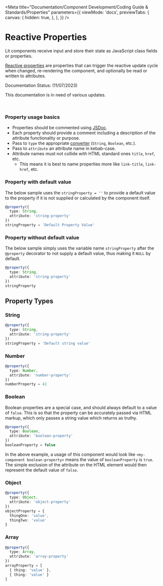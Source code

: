 
<Meta
  title="Documentation/Component Development/Coding Guide & Standards/Properties"
  parameters={{
    viewMode: 'docs',
    previewTabs: {
      canvas: {
        hidden: true,
      },
    },
  }}
/>

# Reactive Properties
Lit components receive input and store their state as JavaScript class fields or properties.
  
[Reactive properties](https://lit.dev/docs/components/properties/) are properties that can trigger the reactive update cycle when changed, re-rendering the component, and optionally be read or written to attributes.

<outline-core-alert status="warning">
  <span slot="header">Documentation Status: (11/07/2023)</span>
  <p>This documentation is in need of various updates.</p>
</outline-core-alert>
<br />

### Property usage basics

- Properties should be commented using [JSDoc](https://github.com/jsdoc/jsdoc).
- Each property should provide a comment including a description of the attribute functionality or purpose.
- Pass to `type` the appropriate [converter](https://lit.dev/docs/components/properties/#conversion-type) (`String`, `Boolean`, etc.).
- Pass to `attribute` an attribute name in kebab-case.
- Attribute names must not collide with HTML standard ones `title`, `href`, etc.
  - This means it is best to name properties more like `link-title`, `link-href`, etc.

### Property with default value

The below sample uses the `stringProperty = ''` to provide a default value to the property if it is not supplied or calculated by the component itself.

```typescript
@property({
  type: String,
  attribute: 'string-property'
}) 
stringProperty = 'Default Property Value'
```

### Property without default value

The below sample simply uses the variable name `stringProperty` after the `@property` decorator to not supply a default value, thus making it `NULL` by default.

```typescript
@property({
  type: String,
  attribute: 'string-property'
})
stringProperty
```

## Property Types

### String

```typescript
@property({
  type: String, 
  attribute: 'string-property'
}) 
stringProperty = 'Default string value'
```

### Number

```typescript
@property({
  type: Number, 
  attribute: 'number-property'
}) 
numberProperty = 42
```

### Boolean

Boolean properties are a special case, and should always default to a value of `false`.
This is so that the property can be accurately passed via HTML markup, which only passes a string value which returns as truthy.

```typescript
@property({
  type: Boolean, 
  attribute: 'boolean-property'
}) 
booleanProperty = false
```

In the above example, a usage of this component would look like `<my-component boolean-property>` means the value of `booleanProperty` is `true`.
The simple exclusion of the attribute on the HTML element would then represent the default value of `false`.

### Object

```typescript
@property({
  type: Object, 
  attribute: 'object-property'
}) 
objectProperty = { 
  thingOne: 'value', 
  thingTwo: 'value' 
}
```

### Array

```typescript
@property({
  type: Array,
  attribute: 'array-property'
}) 
arrayProperty = [ 
  { thing: 'value' }, 
  { thing: 'value' } 
]
```
